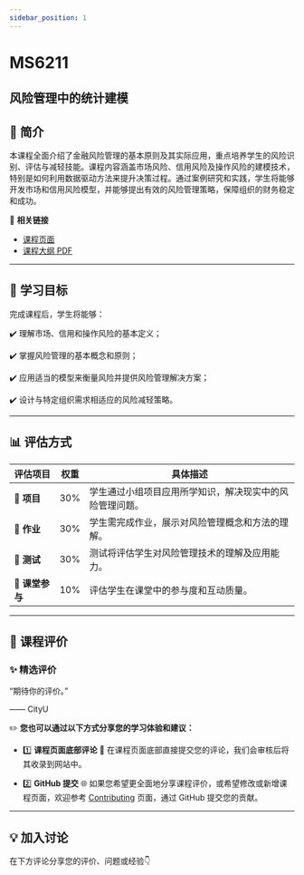 ```yaml
---
sidebar_position: 1
---
```


# MS6211
## 风险管理中的统计建模

## **📘 简介**
本课程全面介绍了金融风险管理的基本原则及其实际应用，重点培养学生的风险识别、评估与减轻技能。课程内容涵盖市场风险、信用风险及操作风险的建模技术，特别是如何利用数据驱动方法来提升决策过程。通过案例研究和实践，学生将能够开发市场和信用风险模型，并能够提出有效的风险管理策略，保障组织的财务稳定和成功。

🔗 **相关链接**
- [课程页面](https://www.cityu.edu.hk/catalogue/pg/202526/course/MS6211.htm)
- [课程大纲 PDF](https://www.cityu.edu.hk/catalogue/pg/202526/course/MS6211.pdf)

---

## **🎯 学习目标**

完成课程后，学生将能够：

✔️ 理解市场、信用和操作风险的基本定义；

✔️ 掌握风险管理的基本概念和原则；

✔️ 应用适当的模型来衡量风险并提供风险管理解决方案；

✔️ 设计与特定组织需求相适应的风险减轻策略。

---

## **📊 评估方式**

| **评估项目**          | **权重** | **具体描述**                                                                                       |
|----------------------|---------|---------------------------------------------------------------------------------------------------|
| **📄 项目**           | 30%     | 学生通过小组项目应用所学知识，解决现实中的风险管理问题。                                         |
| **📝 作业**           | 30%     | 学生需完成作业，展示对风险管理概念和方法的理解。                                                 |
| **📝 测试**           | 30%     | 测试将评估学生对风险管理技术的理解及应用能力。                                                   |
| **💬 课堂参与**       | 10%     | 评估学生在课堂中的参与度和互动质量。                                                             |

---

## **💬 课程评价**

### ✨ **精选评价**
<div className={commentStyles.commentBox}>
    <p className={commentStyles.commentText}>
        “期待你的评价。”
    </p>
    <p className={commentStyles.commentAuthor}>—— CityU</p>
</div>

✏️ **您也可以通过以下方式分享您的学习体验和建议：**

- 1️⃣ **课程页面底部评论**
💬 在课程页面底部直接提交您的评论，我们会审核后将其收录到网站中。

- 2️⃣ **GitHub 提交**
🌐 如果您希望更全面地分享课程评价，或希望修改或新增课程页面，欢迎参考 [Contributing](/contributing) 页面，通过 GitHub 提交您的贡献。



---

## **💡 加入讨论**

在下方评论分享您的评价、问题或经验👇
<Utterances />
